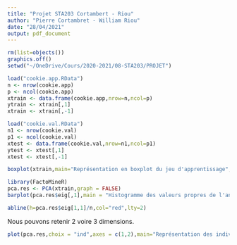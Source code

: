 ```yaml
---
title: "Projet STA203 Cortambert - Riou"
author: "Pierre Cortambret - William Riou"
date: "28/04/2021"
output: pdf_document
---
```


```r
rm(list=objects())
graphics.off()
setwd("~/OneDrive/Cours/2020-2021/08-STA203/PROJET")

load("cookie.app.RData")
n <- nrow(cookie.app)
p <- ncol(cookie.app)
xtrain <- data.frame(cookie.app,nrow=n,ncol=p)
ytrain <- xtrain[,1]
xtrain <- xtrain[,-1]

load("cookie.val.RData")
n1 <- nrow(cookie.val)
p1 <- ncol(cookie.val)
xtest <- data.frame(cookie.val,nrow=n1,ncol=p1)
ytest <- xtest[,1]
xtest <- xtest[,-1]

boxplot(xtrain,main="Représentation en boxplot du jeu d'apprentissage",xlab="Fréquences",ylim=c(0,2))
```
```r
library(FactoMineR)
pca.res <- PCA(xtrain,graph = FALSE)
barplot(pca.res$eig[,1],main = "Histogramme des valeurs propres de l'analyse \n par composantes principales")

abline(h=pca.res$eig[1,1]/n,col="red",lty=2)
```
Nous pouvons retenir 2 voire 3 dimensions.

```r
plot(pca.res,choix = "ind",axes = c(1,2),main="Représentation des individus sur les axes principaux")

```

